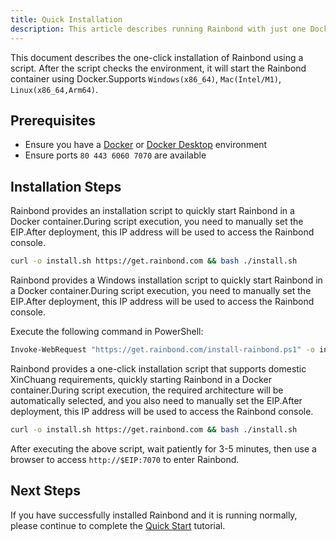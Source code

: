 ```yaml
---
title: Quick Installation
description: This article describes running Rainbond with just one Docker container
---
```



This document describes the one-click installation of Rainbond using a script. After the script checks the environment, it will start the Rainbond container using Docker.Supports `Windows(x86_64)`, `Mac(Intel/M1)`, `Linux(x86_64,Arm64)`.

## Prerequisites

- Ensure you have a [Docker](https://docs.docker.com/get-started/get-docker/) or [Docker Desktop](https://docs.docker.com/get-started/get-docker/) environment
- Ensure ports `80 443 6060 7070` are available

## Installation Steps

<Tabs groupId="install">
  <TabItem value="Linux & Mac" label="Linux & Mac" default>

Rainbond provides an installation script to quickly start Rainbond in a Docker container.During script execution, you need to manually set the EIP.After deployment, this IP address will be used to access the Rainbond console.

```bash
curl -o install.sh https://get.rainbond.com && bash ./install.sh
```

</TabItem>

<TabItem value="Windows" label="Windows">

Rainbond provides a Windows installation script to quickly start Rainbond in a Docker container.During script execution, you need to manually set the EIP.After deployment, this IP address will be used to access the Rainbond console.

Execute the following command in PowerShell:

```bash
Invoke-WebRequest "https://get.rainbond.com/install-rainbond.ps1" -o install-rainbond.ps1 ; .\install-rainbond.ps1
```

</TabItem>
  <TabItem value="XinChuang" label="XinChuang" default>

Rainbond provides a one-click installation script that supports domestic XinChuang requirements, quickly starting Rainbond in a Docker container.During script execution, the required architecture will be automatically selected, and you also need to manually set the EIP.After deployment, this IP address will be used to access the Rainbond console.

```bash
curl -o install.sh https://get.rainbond.com && bash ./install.sh
```

</TabItem>
</Tabs>

After executing the above script, wait patiently for 3-5 minutes, then use a browser to access `http://$EIP:7070` to enter Rainbond.

## Next Steps

If you have successfully installed Rainbond and it is running normally, please continue to complete the [Quick Start](./getting-started) tutorial.
